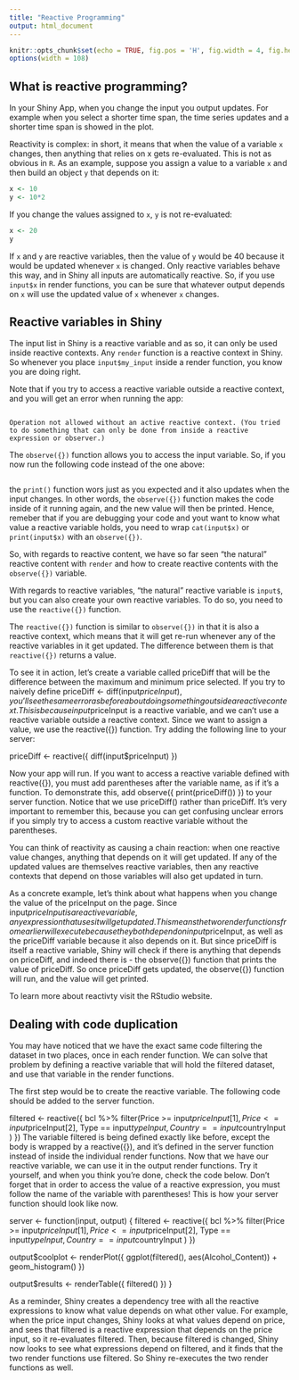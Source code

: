 ```yaml
---
title: "Reactive Programming"
output: html_document
---
```


```r
knitr::opts_chunk$set(echo = TRUE, fig.pos = 'H', fig.width = 4, fig.height = 3)
options(width = 108)
```


## What is reactive programming?

In your Shiny App, when you change the input you output updates. For example when you select a shorter time span, the time series updates and a shorter time span is showed in the plot.

Reactivity is complex: in short, it means that when the value of a variable `x` changes, then anything that relies on x gets re-evaluated. This is not as obvious in `R`. As an example, suppose you assign a value to a variable `x` and then build an object `y` that depends on it:

```r
x <- 10
y <- 10*2
```

If you change the values assigned to `x`, `y` is not re-evaluated:


```r
x <- 20
y
```

If `x` and `y` are reactive variables, then the value of `y` would be 40 because it would be updated whenever `x` is changed. Only reactive variables behave this way, and in Shiny all inputs are automatically reactive. So, if you use `input$x` in render functions, you can be sure that whatever output depends on `x` will use the updated value of `x` whenever `x` changes.


## Reactive variables in Shiny


The input list in Shiny is a reactive variable and as so, it can only be used inside reactive contexts. Any `render` function is a reactive context in Shiny. So whenever you place `input$my_input` inside a render function, you know you are doing right. 

Note that if you try to access a reactive variable outside a reactive context, and you will get an error when running the app:

```r

```

`Operation not allowed without an active reactive context. (You tried to do something that can only be done from inside a reactive expression or observer.)`

The `observe({})` function allows you to access the input variable. So, if you now run the following code instead of the one above:

```r

```

the `print()` function wors just as you expected and it also updates when the input changes. In other words, the `observe({})` function makes the code inside of it running again, and the new value will then be printed. Hence, remeber that if you are debugging your code and yout want to know what value a reactive variable holds, you need to wrap `cat(input$x)` or `print(input$x)` with an `observe({})`.

So, with regards to reactive content, we have so far seen "the natural" reactive content with `render` and how to create reactive contents with the `observe({})` variable.

With regards to reactive variables, "the natural" reactive variable is `input$`, but you can also create your own reactive variables. To do so, you need to use the `reactive({})` function. 

The `reactive({})` function is similar to `observe({})` in that it is also a reactive context, which means that it will get re-run whenever any of the reactive variables in it get updated. The difference between them is that `reactive({})` returns a value.


To see it in action, let’s create a variable called priceDiff that will be the difference between the maximum and minimum price selected. If you try to naively define priceDiff <- diff(input$priceInput), you’ll see the same error as before about doing something outside a reactive context. This is because input$priceInput is a reactive variable, and we can’t use a reactive variable outside a reactive context. Since we want to assign a value, we use the reactive({}) function. Try adding the following line to your server:

priceDiff <- reactive({
  diff(input$priceInput)
})


Now your app will run. If you want to access a reactive variable defined with reactive({}), you must add parentheses after the variable name, as if it’s a function. To demonstrate this, add observe({ print(priceDiff()) }) to your server function. Notice that we use priceDiff() rather than priceDiff. It’s very important to remember this, because you can get confusing unclear errors if you simply try to access a custom reactive variable without the parentheses.


You can think of reactivity as causing a chain reaction: when one reactive value changes, anything that depends on it will get updated. If any of the updated values are themselves reactive variables, then any reactive contexts that depend on those variables will also get updated in turn. 


As a concrete example, let’s think about what happens when you change the value of the priceInput on the page. Since input$priceInput is a reactive variable, any expression that uses it will get updated. This means the two render functions from earlier will execute because they both depend on input$priceInput, as well as the priceDiff variable because it also depends on it. But since priceDiff is itself a reactive variable, Shiny will check if there is anything that depends on priceDiff, and indeed there is - the observe({}) function that prints the value of priceDiff. So once priceDiff gets updated, the observe({}) function will run, and the value will get printed.

To learn more about reactivty visit the RStudio website.


## Dealing with code duplication

You may have noticed that we have the exact same code filtering the dataset in two places, once in each render function. We can solve that problem by defining a reactive variable that will hold the filtered dataset, and use that variable in the render functions.

The first step would be to create the reactive variable. The following code should be added to the server function.

filtered <- reactive({
  bcl %>%
    filter(Price >= input$priceInput[1],
           Price <= input$priceInput[2],
           Type == input$typeInput,
           Country == input$countryInput
    )
})
The variable filtered is being defined exactly like before, except the body is wrapped by a reactive({}), and it’s defined in the server function instead of inside the individual render functions. Now that we have our reactive variable, we can use it in the output render functions. Try it yourself, and when you think you’re done, check the code below. Don’t forget that in order to access the value of a reactive expression, you must follow the name of the variable with parentheses! This is how your server function should look like now.

server <- function(input, output) {
  filtered <- reactive({
    bcl %>%
      filter(Price >= input$priceInput[1],
             Price <= input$priceInput[2],
             Type == input$typeInput,
             Country == input$countryInput
      )
  })
  
  output$coolplot <- renderPlot({
    ggplot(filtered(), aes(Alcohol_Content)) +
      geom_histogram()
  })

  output$results <- renderTable({
    filtered()
  })
}

As a reminder, Shiny creates a dependency tree with all the reactive expressions to know what value depends on what other value. For example, when the price input changes, Shiny looks at what values depend on price, and sees that filtered is a reactive expression that depends on the price input, so it re-evaluates filtered. Then, because filtered is changed, Shiny now looks to see what expressions depend on filtered, and it finds that the two render functions use filtered. So Shiny re-executes the two render functions as well.